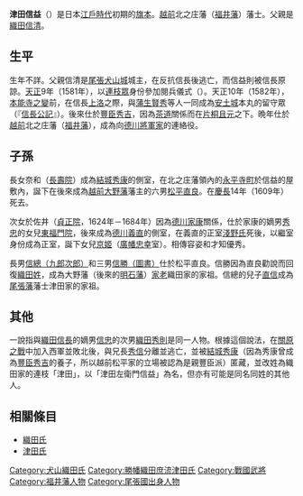 {{unreferenced|time=2015-12-05T10:51:04+00:00}}
{{日本武士
|名稱= 津田 信益
|圖片名稱= 
|圖片大小= 
|圖片說明= 
|時代= [[安土桃山時代|安土桃山時代]]－[[江戶時代|江戶時代]]前期
|出生日期= 不詳
|出生地點= 
|逝世日期= [[寬永|寬永]]10年6月2日（1633年7月7日）
|逝世地點= 
|假名= 
|羅馬字= 
|幼名= 
|改名= 
|别名= 源十郎、左衛門佐（尉）、源二郎、辨左衛門
|諡号= 
|神号= 
|戒名= 
|洗禮名= 
|墓所= 
|朝廷官位= 
|幕府職位= [[江戶幕府|江戶幕府]][[旗本|旗本]]
|主君= [[織田信長|織田信長]]、[[豐臣秀吉|豐臣秀吉]]
|藩= [[越前國|越前]]北之庄藩（[[福井藩|福井藩]]）藩士
|氏族= [[織田氏|織田氏]]、[[津田氏|津田氏]]
|父母= 父：[[織田信清|織田信清]]
|養父= 
|養母= 
|兄弟= 
|姐妹= 妹：[[藤堂高刑|藤堂高刑]]室（[[藤堂高虎|藤堂高虎]]養女）
|正室= 
|側室= 
|嗣子= [[津田信總|信總]]、[[津田信正|信正]]、[[津田信勝|信勝]]
|嗣女= [[長壽院|長壽院]]（[[結城秀康|結城秀康]]側室）、[[貞松院|貞松院]]（[[德川義直|德川義直]]側室，後來成為正室）等
|養子= 
|養女= 
}}
{{japanese|japanese=津田 信益|kana=つだ のぶます|romaji=Tsuda Nobumasu}}
'''津田信益'''（{{bd|？||1633年|7月7日|}}）是日本[[江戶時代|江戶時代]]初期的[[旗本|旗本]]。[[越前國|越前]]北之庄藩（[[福井藩|福井藩]]）藩士。父親是[[織田信清|織田信清]]。

== 生平 ==
生年不詳。父親信清是[[尾張|尾張]][[犬山城|犬山城]]城主，在反抗信長後逃亡，而信益則被信長原諒。[[天正_(日本)|天正]]9年（1581年），以[[連枝眾|連枝眾]]身份參加閱兵儀式（{{Link-ja|京都御馬揃|京都御馬揃え}}）。天正10年（1582年），[[本能寺之變|本能寺之變]]前，在信長[[上洛|上洛]]之際，與[[蒲生賢秀|蒲生賢秀]]等人一同成為[[安土城|安土城]]本丸的留守眾（『[[信長公記|信長公記]]』）。後來仕於[[豐臣秀吉|豐臣秀吉]]，因為[[茶道|茶道]]關係而在[[片桐且元|片桐且元]]之下。晩年仕於[[越前國|越前]]北之庄藩（[[福井藩|福井藩]]），成為向[[德川將軍家|德川將軍家]]的連絡役。

== 子孫 ==
長女奈和（[[長壽院|長壽院]]）成為[[結城秀康|結城秀康]]的側室，在北之庄藩領內的[[永平寺町|永平寺町]]於信益的屋敷內，誕下在後來成為[[越前國|越前]][[大野藩|大野藩]]藩主的六男[[松平直良|松平直良]]。在[[慶長|慶長]]14年（1609年）死去。

次女於佐井（[[貞正院|貞正院]]，1624年－1684年）因為[[德川家康|德川家康]]關係，仕於家康的嫡男[[德川秀忠|秀忠]]的女兒[[東福門院|東福門院]]，後來成為[[德川義直|德川義直]]的側室，在義直的正室[[淺野氏|淺野氏]]死後，以繼室身份成為正室，誕下女兒[[京姬|京姬]]（[[廣幡忠幸|廣幡忠幸]]室）。相傳容姿和才知優秀。

長男[[津田信總|信總（九郎次郎）]]和三男[[津田信勝|信勝（圖書）]]仕於松平直良。信勝因為直良勸說而回復[[織田氏|織田姓]]，成為大野藩（後來的[[明石藩|明石藩]]）[[家老|家老]]織田家的家祖。信總的兒子[[津田直信|直信]]成為[[尾張藩|尾張藩]]藩士津田家的家祖。

== 其他 ==
一說指與[[織田信長|織田信長]]的嫡男[[織田信忠|信忠]]的次男[[織田秀則|織田秀則]]是同一人物。根據這個說法，在[[關原之戰|關原之戰]]中加入西軍並敗北後，與兄長[[織田秀信|秀信]]分離並逃亡，並被[[結城秀康|結城秀康]]（因為秀康曾成為[[豐臣秀吉|豐臣秀吉]]的養子，所以越前松平家的立場被認為是親豐臣派）匿藏，並改姓為織田家的連枝「津田」，以「津田左衛門信益」為名，但亦有可能是同名同姓的其他人。

== 相關條目 ==
*[[織田氏|織田氏]]
*[[津田氏|津田氏]]

[[Category:犬山織田氏|Category:犬山織田氏]]
[[Category:勝幡織田庶流津田氏|Category:勝幡織田庶流津田氏]]
[[Category:戰國武將|Category:戰國武將]]
[[Category:福井藩人物|Category:福井藩人物]]
[[Category:尾張國出身人物|Category:尾張國出身人物]]